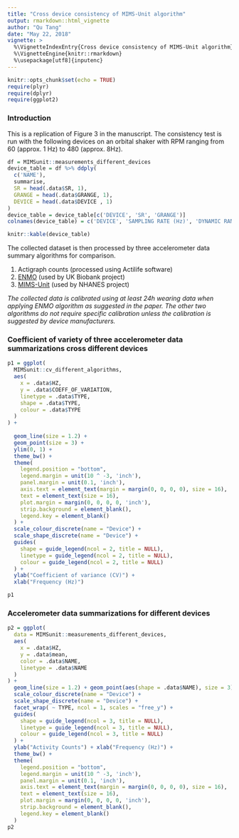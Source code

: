 ```yaml
---
title: "Cross device consistency of MIMS-Unit algorithm"
output: rmarkdown::html_vignette
author: "Qu Tang"
date: "May 22, 2018"
vignette: >
  %\VignetteIndexEntry{Cross device consistency of MIMS-Unit algorithm}
  %\VignetteEngine{knitr::rmarkdown}
  %\usepackage[utf8]{inputenc}
---
```


```r
knitr::opts_chunk$set(echo = TRUE)
require(plyr)
require(dplyr)
require(ggplot2)
```

### Introduction

This is a replication of Figure 3 in the manuscript. The consistency test is run with the following devices on an orbital shaker with RPM ranging from 60 (approx. 1 Hz) to 480 (approx. 8Hz).

```r
df = MIMSunit::measurements_different_devices
device_table = df %>% ddply(
  c('NAME'),
  summarise,
  SR = head(.data$SR, 1),
  GRANGE = head(.data$GRANGE, 1),
  DEVICE = head(.data$DEVICE , 1)
)
device_table = device_table[c('DEVICE', 'SR', 'GRANGE')]
colnames(device_table) = c('DEVICE', 'SAMPLING RATE (Hz)', 'DYNAMIC RANGE (g)')
```
```r
knitr::kable(device_table)
```

The collected dataset is then processed by three accelerometer data summary algorithms for comparison.

1. Actigraph counts (processed using Actilife software)
2. [ENMO](https://journals.plos.org/plosone/article?id=10.1371/journal.pone.0164045) (used by UK Biobank project)
3. [MIMS-Unit](https://mhealthgroup.github.io/MIMSunit/) (used by NHANES project)

_The collected data is calibrated using at least 24h wearing data when applying ENMO algorithm as suggested in the paper. The other two algorithms do not require specific calibration unless the calibration is suggested by device manufacturers._

### Coefficient of variety of three accelerometer data summarizations cross different devices

```r
p1 = ggplot(
  MIMSunit::cv_different_algorithms,
  aes(
    x = .data$HZ,
    y = .data$COEFF_OF_VARIATION,
    linetype = .data$TYPE,
    shape = .data$TYPE,
    colour = .data$TYPE
  )
) +
  
  geom_line(size = 1.2) +
  geom_point(size = 3) +
  ylim(0, 1) +
  theme_bw() +
  theme(
    legend.position = "bottom",
    legend.margin = unit(10 ^ -3, 'inch'),
    panel.margin = unit(0.1, 'inch'),
    axis.text = element_text(margin = margin(0, 0, 0, 0), size = 16),
    text = element_text(size = 16),
    plot.margin = margin(0, 0, 0, 0, 'inch'),
    strip.background = element_blank(),
    legend.key = element_blank()
  ) +
  scale_colour_discrete(name = "Device") +
  scale_shape_discrete(name = "Device") +
  guides(
    shape = guide_legend(ncol = 2, title = NULL),
    linetype = guide_legend(ncol = 2, title = NULL),
    colour = guide_legend(ncol = 2, title = NULL)
  ) +
  ylab("Coefficient of variance (CV)") +
  xlab("Frequency (Hz)")

p1
```



### Accelerometer data summarizations for different devices

```r
p2 = ggplot(
  data = MIMSunit::measurements_different_devices,
  aes(
    x = .data$HZ,
    y = .data$mean,
    color = .data$NAME,
    linetype = .data$NAME
  )
) +
  geom_line(size = 1.2) + geom_point(aes(shape = .data$NAME), size = 3) +
  scale_colour_discrete(name = "Device") +
  scale_shape_discrete(name = "Device") +
  facet_wrap( ~ TYPE, ncol = 1, scales = "free_y") +
  guides(
    shape = guide_legend(ncol = 3, title = NULL),
    linetype = guide_legend(ncol = 3, title = NULL),
    colour = guide_legend(ncol = 3, title = NULL)
  ) +
  ylab("Activity Counts") + xlab("Frequency (Hz)") +
  theme_bw() +
  theme(
    legend.position = "bottom",
    legend.margin = unit(10 ^ -3, 'inch'),
    panel.margin = unit(0.1, 'inch'),
    axis.text = element_text(margin = margin(0, 0, 0, 0), size = 16),
    text = element_text(size = 16),
    plot.margin = margin(0, 0, 0, 0, 'inch'),
    strip.background = element_blank(),
    legend.key = element_blank()
  )
p2
```